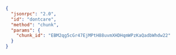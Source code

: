 ```json
{
  "jsonrpc": "2.0",
  "id": "dontcare",
  "method": "chunk",
  "params": {
    "chunk_id": "EBM2qg5cGr47EjMPtH88uvmXHDHqmWPzKaQadbWhdw22"
  }
}
```
